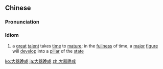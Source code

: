 {{also|大器晩成}}
==Chinese==
{{zh-forms|type=22}}

===Pronunciation===
{{zh-pron
|m=dàqìwǎnchéng
|c=daai6 hei3 maan5 sing4
|cat=cy
}}

===Idiom===
{{zh-idiom}}

# a [[great]] [[talent]] takes [[time]] to [[mature]]; in the [[fullness]] of time, a [[major]] [[figure]] will [[develop]] into a [[pillar]] of the [[state]]

[[ko:大器晚成]]
[[ja:大器晚成]]
[[zh:大器晚成]]